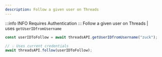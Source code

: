 ```yaml
---
description: Follow a given user on Threads
---
```


:::info INFO
Requires Authentication
:::
Follow a given user on Threads | uses `getUserIDfromUsername`

```typescript
const userIDToFollow = await threadsAPI.getUserIDfromUsername("zuck");

// 💡 Uses current credentials
await threadsAPI.follow(userIDToFollow);
```
